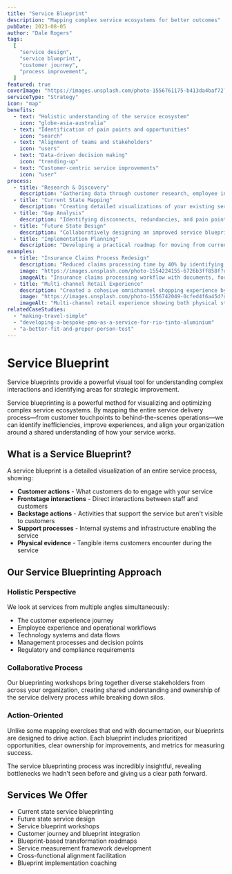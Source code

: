 ```yaml
---
title: "Service Blueprint"
description: "Mapping complex service ecosystems for better outcomes"
pubDate: 2023-08-05
author: "Dale Rogers"
tags:
  [
    "service design",
    "service blueprint",
    "customer journey",
    "process improvement",
  ]
featured: true
coverImage: "https://images.unsplash.com/photo-1556761175-b413da4baf72?ixlib=rb-4.0.3&ixid=M3wxMjA3fDB8MHxwaG90by1wYWdlfHx8fGVufDB8fHx8fA%3D%3D&auto=format&fit=crop&w=1974&q=80"
serviceType: "Strategy"
icon: "map"
benefits:
  - text: "Holistic understanding of the service ecosystem"
    icon: "globe-asia-australia"
  - text: "Identification of pain points and opportunities"
    icon: "search"
  - text: "Alignment of teams and stakeholders"
    icon: "users"
  - text: "Data-driven decision making"
    icon: "trending-up"
  - text: "Customer-centric service improvements"
    icon: "user"
process:
  - title: "Research & Discovery"
    description: "Gathering data through customer research, employee interviews, and process analysis to understand the current service landscape."
  - title: "Current State Mapping"
    description: "Creating detailed visualizations of your existing service, showing frontend and backend processes across all touchpoints."
  - title: "Gap Analysis"
    description: "Identifying disconnects, redundancies, and pain points in the current service delivery model."
  - title: "Future State Design"
    description: "Collaboratively designing an improved service blueprint that addresses identified issues and aligns with business goals."
  - title: "Implementation Planning"
    description: "Developing a practical roadmap for moving from current to future state with clear ownership and milestones."
examples:
  - title: "Insurance Claims Process Redesign"
    description: "Reduced claims processing time by 40% by identifying and eliminating redundant steps after thorough blueprint analysis."
    image: "https://images.unsplash.com/photo-1554224155-6726b3ff858f?q=80&w=2070&auto=format&fit=crop"
    imageAlt: "Insurance claims processing workflow with documents, forms, and digital systems representing streamlined business processes"
  - title: "Multi-channel Retail Experience"
    description: "Created a cohesive omnichannel shopping experience by mapping customer journeys across physical and digital touchpoints."
    image: "https://images.unsplash.com/photo-1556742049-0cfed4f6a45d?q=80&w=2070&auto=format&fit=crop"
    imageAlt: "Multi-channel retail experience showing both physical store and digital shopping interfaces for seamless customer journey mapping"
relatedCaseStudies:
  - "making-travel-simple"
  - "developing-a-bespoke-pmo-as-a-service-for-rio-tinto-aluminium"
  - "a-better-fit-and-proper-person-test"
---
```



# Service Blueprint

<UserCallout type="info">
  Service blueprints provide a powerful visual tool for understanding complex
  interactions and identifying areas for strategic improvement.
</UserCallout>

Service blueprinting is a powerful method for visualizing and optimizing complex service ecosystems. By mapping the entire service delivery process—from customer touchpoints to behind-the-scenes operations—we can identify inefficiencies, improve experiences, and align your organization around a shared understanding of how your service works.

<Metric
  value="Holistic View"
  label="Understanding the end-to-end service"
  icon="globe-asia-australia"
/>

## What is a Service Blueprint?

A service blueprint is a detailed visualization of an entire service process, showing:

- **Customer actions** - What customers do to engage with your service
- **Frontstage interactions** - Direct interactions between staff and customers
- **Backstage actions** - Activities that support the service but aren't visible to customers
- **Support processes** - Internal systems and infrastructure enabling the service
- **Physical evidence** - Tangible items customers encounter during the service

<Metric
  value="Actionable"
  label="Identification of improvement opportunities"
  icon="lightbulb"
/>

## Our Service Blueprinting Approach

### Holistic Perspective

We look at services from multiple angles simultaneously:

- The customer experience journey
- Employee experience and operational workflows
- Technology systems and data flows
- Management processes and decision points
- Regulatory and compliance requirements

### Collaborative Process

Our blueprinting workshops bring together diverse stakeholders from across your organization, creating shared understanding and ownership of the service delivery process while breaking down silos.

### Action-Oriented

Unlike some mapping exercises that end with documentation, our blueprints are designed to drive action. Each blueprint includes prioritized opportunities, clear ownership for improvements, and metrics for measuring success.

<Testimonial author="Service Owner" role="Higher Education Institution">
  The service blueprinting process was incredibly insightful, revealing
  bottlenecks we hadn't seen before and giving us a clear path forward.
</Testimonial>

## Services We Offer

- Current state service blueprinting
- Future state service design
- Service blueprint workshops
- Customer journey and blueprint integration
- Blueprint-based transformation roadmaps
- Service measurement framework development
- Cross-functional alignment facilitation
- Blueprint implementation coaching
